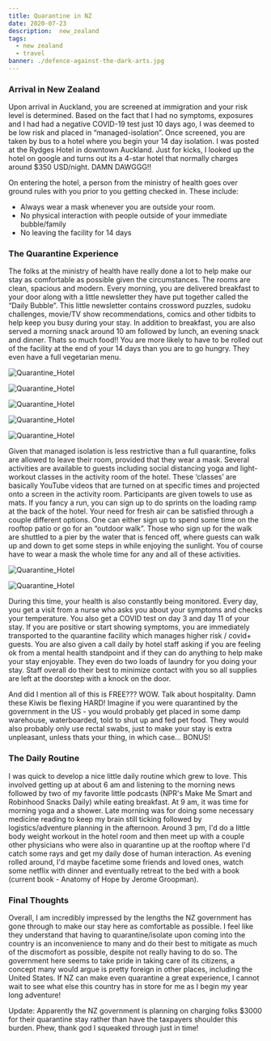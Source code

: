 ```yaml
---
title: Quarantine in NZ 
date: 2020-07-23
description:  new_zealand
tags:
  - new zealand
  - travel
banner: ./defence-against-the-dark-arts.jpg
---
```


### Arrival in New Zealand

Upon arrival in Auckland, you  are screened at immigration and your risk level is determined. Based on the fact that I had no symptoms, exposures and I had had a negative COVID-19 test just 10 days ago, I was deemed to be low risk and placed in “managed-isolation”. Once screened, you are taken by bus to a hotel where you begin your 14 day isolation. I was posted at the Rydges Hotel in downtown Auckland. Just for kicks, I looked up the hotel on google and turns out its a 4-star hotel that normally charges around $350 USD/night. DAMN DAWGGG!! 

On entering the hotel,  a person from the ministry of health goes over ground rules with you prior to you getting checked in. These include: 
* Always wear a mask whenever you are outside your room. 
* No physical interaction with people outside of your immediate bubble/family 
* No leaving the facility for 14 days     

### The Quarantine Experience

The folks at the ministry of health have really done a lot to help make our stay as comfortable as possible given the circumstances. The rooms are clean, spacious and modern. Every morning, you are delivered breakfast to your door along with a little newsletter they have put together called the “Daily Bubble”. This little newsletter contains crossword puzzles, sudoku challenges, movie/TV show recommendations, comics and other tidbits to help keep you busy during your stay. In addition to breakfast, you are also served a morning snack around 10 am followed by lunch, an evening snack and dinner. Thats so much food!! You are more likely to have to be rolled out of the facility at the end of your 14 days than you are to go hungry. They even have a full vegetarian menu. 


![Quarantine_Hotel](./hotel_room1.jpeg)

![Quarantine_Hotel](./hotel_room2.jpeg)

![Quarantine_Hotel](./hotel_room3.jpeg)

![Quarantine_Hotel](./Quarantine5.jpeg)

![Quarantine_Hotel](./hotel_room4.jpeg)


Given that managed isolation is less restrictive than a full quarantine, folks are allowed to leave their room, provided that they wear a mask. Several activities are available to guests including social distancing yoga and light-workout classes in the activity room of the hotel. These ‘classes’ are basically YouTube videos that are turned on at specific times and projected onto a screen in the activity room. Participants are given towels to use as mats. If you fancy a run, you can sign up to do sprints on the loading ramp at the back of the hotel. Your need for fresh air can be satisfied through a couple different options. One can either sign up to spend some time on the rooftop patio or go for an “outdoor walk”. Those who sign up for the walk are shuttled to a pier by the water that is fenced off, where guests can walk up and down to get some steps in while enjoying the sunlight. You of course have to wear a mask the whole time for any and all of these activities. 

![Quarantine_Hotel](./Quarantine1.jpeg)

![Quarantine_Hotel](./Quarantine4.jpeg)

During this time, your health is also constantly being monitored. Every day, you get a visit from a nurse who asks you about your symptoms and checks your temperature. You also get a COVID test on day 3 and day 11 of your stay. If you are positive or start showing symptoms, you are immediately transported to the quarantine facility which manages higher risk / covid+ guests. You are also given a call daily by hotel staff asking if you are feeling ok from a mental health standpoint and if they can do anything to help make your stay enjoyable. They even do two loads of laundry for you doing your stay. Staff overall do their best to minimize contact with you so all supplies are left at the doorstep with a knock on the door. 

And did I mention all of this is FREE??? WOW. Talk about hospitality. Damn these Kiwis be flexing HARD! Imagine if you were quarantined by the government in the US - you would probably get placed in some damp warehouse, waterboarded, told to shut up and fed pet food. They would also probably only use rectal swabs, just to make your stay is extra unpleasant, unless thats your thing, in which case... BONUS! 

### The Daily Routine

I was quick to develop a nice little daily routine which grew to love. This involved getting up at about 6 am and listening to the morning news followed by two of my favorite little podcasts (NPR's Make Me Smart and Robinhood Snacks Daily) while eating breakfast. At 9 am, it was time for morning yoga and a shower. Late morning was for doing some necessary medicine reading to keep my brain still ticking followed by logistics/adventure planning in the afternoon. Around 3 pm, I'd do a little body weight workout in the hotel room and then meet up with a couple other physicians who were also in quarantine up at the rooftop where I'd catch some rays and get my daily dose of human interaction. As evening rolled around, I'd maybe facetime some friends and loved ones, watch some netflix with dinner and eventually retreat to the bed with a book (current book - Anatomy of Hope by Jerome Groopman). 

### Final Thoughts

Overall, I am incredibly impressed by the lengths the NZ government has gone through to make our stay here as comfortable as possible. I feel like they understand that having to quarantine/isolate upon coming into the country is an inconvenience to many and do their best to mitigate as much of the discmofort as possible, despite not really having to do so. The government here seems to take pride in taking care of its citizens, a concept many would argue is pretty foreign in other places, including the United States. If NZ can make even quarantine a great experience, I cannot wait to see what else this country has in store for me as I begin my year long adventure! 

Update: Apparently the NZ government is planning on charging folks $3000 for their quarantine stay rather than have the taxpayers shoulder this burden. Phew, thank god I squeaked through just in time! 



